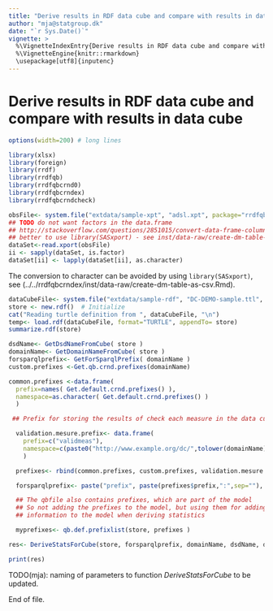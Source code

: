 ```yaml
---
title: "Derive results in RDF data cube and compare with results in data cube"
author: "mja@statgroup.dk"
date: "`r Sys.Date()`"
vignette: >
  %\VignetteIndexEntry{Derive results in RDF data cube and compare with results in data cube}
  %\VignetteEngine{knitr::rmarkdown}
  \usepackage[utf8]{inputenc}
---
```


# Derive results in RDF data cube and compare with results in data cube


```r
options(width=200) # long lines

library(xlsx)
library(foreign)
library(rrdf)
library(rrdfqb)
library(rrdfqbcrnd0)
library(rrdfqbcrndex)
library(rrdfqbcrndcheck)

obsFile<- system.file("extdata/sample-xpt", "adsl.xpt", package="rrdfqbcrndex")
## TODO do not want factors in the data.frame
## http://stackoverflow.com/questions/2851015/convert-data-frame-columns-from-factors-to-characters
## better to use library(SASxport) - see inst/data-raw/create-dm-table-as-csv.Rmd
dataSet<-read.xport(obsFile)
ii <- sapply(dataSet, is.factor)
dataSet[ii] <- lapply(dataSet[ii], as.character)
```

The conversion to character can be avoided by using
`library(SASxport)`, see
(../../rrdfqbcrndex/inst/data-raw/create-dm-table-as-csv.Rmd).

```r
dataCubeFile<- system.file("extdata/sample-rdf", "DC-DEMO-sample.ttl", package="rrdfqbcrndex")
store <- new.rdf()  # Initialize
cat("Reading turtle definition from ", dataCubeFile, "\n")
temp<- load.rdf(dataCubeFile, format="TURTLE", appendTo= store)
summarize.rdf(store)

dsdName<- GetDsdNameFromCube( store )
domainName<- GetDomainNameFromCube( store )
forsparqlprefix<- GetForSparqlPrefix( domainName )
custom.prefixes <-Get.qb.crnd.prefixes(domainName)

common.prefixes <-data.frame(
  prefix=names( Get.default.crnd.prefixes() ),
  namespace=as.character( Get.default.crnd.prefixes() )
  )

 ## Prefix for storing the results of check each measure in the data cube

  validation.mesure.prefix<- data.frame(
    prefix=c("validmeas"),
    namespace=c(paste0("http://www.example.org/dc/",tolower(domainName),"/validmeas/"))
    )

  prefixes<- rbind(common.prefixes, custom.prefixes, validation.mesure.prefix)

  forsparqlprefix<- paste("prefix", paste(prefixes$prefix,":",sep=""), paste("<",prefixes$namespace,">",sep=""),sep=" ",collapse="\n")

  ## The qbfile also contains prefixes, which are part of the model
  ## So not adding the prefixes to the model, but using them for adding further
  ## information to the model when deriving statistics

  myprefixes<- qb.def.prefixlist(store, prefixes )

res<- DeriveStatsForCube(store, forsparqlprefix, domainName, dsdName, dataSet, deriveMeasureList=NULL, checkOnly=FALSE, myprefixes=myprefixes, filterexpr=" " ) 

print(res)

```

TODO(mja): naming of parameters to function _DeriveStatsForCube_ to be updated.


End of file.
